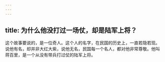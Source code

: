 ```yaml
---
---
---
```

title: 为什么他没打过一场仗，却是陆军上将？
---




这个故事要说的，是一位奇人。这个人的名字，在民国的历史上，一直若隐若现。说他有名，却并非大红大紫，说他无名，民国每一个名人，都对他非常尊敬。他叫蒋百里，是一个从没有带兵打过仗的陆军上将。
